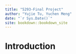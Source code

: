```yaml
--- 
title: "5293-Final Project"
author: "Yujie Tu, Yuchen Meng"
date: "`r Sys.Date()`"
site: bookdown::bookdown_site
---
```


# Introduction

